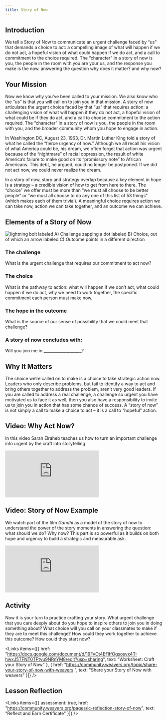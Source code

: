 ```yaml
---
title: Story of Now
---
```


## Introduction

We tell a Story of Now to communicate an urgent challenge faced by “us” that demands a choice to act: a compelling image of what will happen if we do not act, a hopeful vision of what could happen if we do act, and a call to commitment to the choice required. The “character” in a story of now is you, the people in the room with you are your us, and the response you make is the now. answering the question why does it matter? and why now?

## Your Mission

Now we know why you’ve been called to your mission. We also know who the “us” is that you will call on to join you in that mission. A story of now articulates the urgent choice faced by that “us” that requires action: a challenging vision of what will happen if they do not act, a hopeful vision of what could be if they do act, and a call to choose commitment to the action required. The “character” in a story of now is you, the people in the room with you, and the broader community whom you hope to engage in action.

In Washington DC, August 23, 1963, Dr. Martin Luther King told a story of what he called the “fierce urgency of now.” Although we all recall his vision of what America could be, his dream, we often forget that action was urgent because of the “nightmare” of racial oppression, the result of white America’s failure to make good on its “promissory note” to African Americans. This debt, he argued, could no longer be postponed. If we did not act now, we could never realize the dream.

In a story of now, story and strategy overlap because a key element in hope is a strategy – a credible vision of how to get from here to there. The “choice” we offer must be more than “we must all choose to be better people” or “we must all choose to do any one of this list of 53 things” (which makes each of them trivial). A meaningful choice requires action we can take now, action we can take together, and an outcome we can achieve.

## Elements of a Story of Now


<img src={imgChallengeChoiceOutcome} alt="lightning bolt labeled A) Challenge zapping a dot labeled B) Choice, out of which an arrow labeled C) Outcome points in a different direction"/>

### The challenge
What is the urgent challenge that requires our commitment to act now?

### The choice
What is the pathway to action: what will happen if we don’t act, what could happen if we do act, why we need to work together, the specific commitment each person must make now.

### The hope in the outcome
What is the source of our sense of possibility that we could meet that challenge?

### A story of now concludes with:
Will you join me in ___________________?

## Why It Matters

The choice we’re called on to make is a choice to take strategic action now. Leaders who only describe problems, but fail to identify a way to act and bring others together to address the problem, aren’t very good leaders. If you are called to address a real challenge, a challenge so urgent you have motivated us to face it as well, then you also have a responsibility to invite us to join you in action that has some chance of success.   A “story of now” is not simply a call to make a choice to act – it is a call to “hopeful” action.

## Video: Why Act Now?

In this video Sarah Elraheb teaches us how to turn an important challenge into urgent by the craft into storytelling

<Embed src="https://player.vimeo.com/video/797428151" />

## Video: Story of Now Example

We watch part of the film _Gandhi_ as a model of the story of now to understand the power of the story moments in answering the question: what should we do? Why now? This part is so powerful as it builds on both hope and urgency to build a strategic and measurable ask.

<Embed src="https://player.vimeo.com/video/797427332" />

## Activity

Now it is your turn to practice crafting your story. What urgent challenge that you care deeply about do you hope to inspire others to join you in doing something about? What choice will you call on your classmates to make if they are to meet this challenge? How could they work together to achieve this outcome? How could they start now?

<Links
  items={[{
    href: "https://docs.google.com/document/d/19FvOt4Ef1ffOgsosvx4T-hwxJ5TFNT0TPtvu9NRnYM8/edit?usp=sharing",
    text: "Worksheet: Craft your Story of Now"
  },
  {
    href: "https://community.weavers.org/topic/share-your-story-of-now-with-weavers ",
    text: "Share your Story of Now with weavers"
  }]}
/>

## Lesson Reflection

<Links
  items={[{
    assessment: true,
    href: "https://community.weavers.org/pages/lc-reflection-story-of-now",
    text: "Reflect and Earn Certificate"
  }]}
/>

